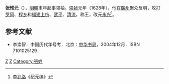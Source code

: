 '''张惟元'''（{{Bd|？||？}}），[[明朝|明朝]]末年起事领袖。[[崇祯|崇祯]]元年（1628年），他在[[廣州|廣州]]聚众反明，攻打[[罗冈|罗冈]]、[[程乡|程乡]]和[[福建|福建]][[上杭|上杭]]、[[武平|武平]]、[[清流|清流]]，称王，改元[[永兴|永兴]]<ref>[[李兆洛|李兆洛]]《纪元编》</ref>。
==参考文献==
<div class="references-small">
<references />
</div>
*李崇智．中国历代年号考．北京：[[中华书局|中华书局]]，2004年12月．ISBN 7101025129． 

[[Category:广东人|Z]]
[[Category:明朝民变领袖|Z]]
[[Category:張姓|Category:張姓]]